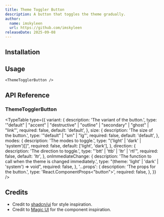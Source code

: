 ```yaml
---
title: Theme Toggler Button
description: A button that toggles the theme gradually.
author:
  name: imskyleen
  url: https://github.com/imskyleen
releaseDate: 2025-09-08
---
```


<ComponentPreview name="demo-components-buttons-theme-toggler" />

## Installation

<ComponentInstallation name="components-buttons-theme-toggler" />

## Usage

```tsx
<ThemeTogglerButton />
```

## API Reference

### ThemeTogglerButton

<ExternalLink
  href="https://animate-ui.com/docs/primitives/effects/theme-toggler#themetoggler"
  text="Animate UI API Reference - Theme Toggler Primitive"
/>

<TypeTable
  type={{
    variant: {
      description: 'The variant of the button.',
      type: '"default" | "accent" | "destructive" | "outline" | "secondary" | "ghost" | "link"',
      required: false,
      default: 'default',
    },
    size: {
      description: 'The size of the button.',
      type: '"default" | "sm" | "lg"',
      required: false,
      default: 'default',
    },
    modes: {
      description: 'The modes to toggle.',
      type: "('light' | 'dark' | 'system')[]",
      required: false,
      default: ['light', 'dark'],
    },
    direction: {
      description: 'The direction to toggle.',
      type: "'btt' | 'ttb' | 'ltr' | 'rtl'",
      required: false,
      default: 'ltr',
    },
    onImmediateChange: {
      description:
        'The function to call when the theme is changed immediately.',
      type: "(theme: 'light' | 'dark' | 'system') => void",
      required: false,
    },
    '...props': {
      description: 'The props for the button.',
      type: 'React.ComponentProps<"button">',
      required: false,
    },
  }}
/>

## Credits

- Credit to [shadcn/ui](https://ui.shadcn.com/docs/components/button) for style inspiration.
- Credit to [Magic UI](https://magicui.design/docs/components/animated-theme-toggler) for the component inspiration.
